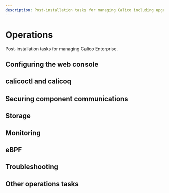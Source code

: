 ```yaml
---
description: Post-installation tasks for managing Calico including upgrading and troubleshooting.
---
```



# Operations

Post-installation tasks for managing Calico Enterprise.

## Configuring the web console
<DocCardLinkLayout>
  <DocCardLink docId='operations/cnx/access-the-manager' />
  <DocCardLink docId='operations/cnx/authentication-quickstart' />
  <DocCardLink docId='operations/cnx/configure-identity-provider' />
  <DocCardLink docId='operations/cnx/roles-and-permissions' />
</DocCardLinkLayout>


## calicoctl and calicoq

<DocCardLinkLayout>
  <DocCardLink docId='operations/clis/calicoctl/install' />
  <DocCardLink docId='operations/clis/calicoctl/configure/overview' />
  <DocCardLink docId='operations/clis/calicoctl/configure/datastore' />
  <DocCardLink docId='operations/clis/calicoq/installing' />
  <DocCardLink docId='operations/clis/calicoq/configure/overview' />
  <DocCardLink docId='operations/clis/calicoq/configure/datastore' />
</DocCardLinkLayout>

## Securing component communications

<DocCardLinkLayout>
  <DocCardLink docId='operations/comms/crypto-auth' />
  <DocCardLink docId='operations/comms/secure-metrics' />
  <DocCardLink docId='operations/comms/secure-bgp' />
  <DocCardLink docId='operations/comms/manager-tls' />
  <DocCardLink docId='operations/comms/log-storage-tls' />
  <DocCardLink docId='operations/comms/linseed-tls' />
  <DocCardLink docId='operations/comms/apiserver-tls' />
  <DocCardLink docId='operations/comms/typha-node-tls' />
  <DocCardLink docId='operations/comms/compliance-tls' />
  <DocCardLink docId='operations/comms/packetcapture-tls' />
  <DocCardLink docId='operations/comms/certificate-management' />
</DocCardLinkLayout>

## Storage

<DocCardLinkLayout>
  <DocCardLink docId='operations/logstorage/log-storage-recommendations' />
  <DocCardLink docId='operations/logstorage/create-storage' />
  <DocCardLink docId='operations/logstorage/adjust-log-storage-size' />
  <DocCardLink docId='operations/logstorage/advanced-node-scheduling' />
</DocCardLinkLayout>

## Monitoring

<DocCardLinkLayout>
  <DocCardLink docId='operations/monitor/prometheus/support' />
  <DocCardLink docId='operations/monitor/prometheus/byo-prometheus' />
  <DocCardLink docId='operations/monitor/prometheus/configure-prometheus' />
  <DocCardLink docId='operations/monitor/prometheus/alertmanager' />
  <DocCardLink docId='operations/monitor/metrics/bgp-metrics' />
  <DocCardLink docId='operations/monitor/metrics/license-agent' />
  <DocCardLink docId='operations/monitor/metrics/policy-metrics' />
  <DocCardLink docId='operations/monitor/metrics/elasticsearch-and-fluentd-metrics' />
</DocCardLinkLayout>

## eBPF

<DocCardLinkLayout>
  <DocCardLink docId='operations/ebpf/use-cases-ebpf' />
  <DocCardLink docId='operations/ebpf/enabling-ebpf' />
  <DocCardLink docId='operations/ebpf/install' />
  <DocCardLink docId='operations/ebpf/troubleshoot-ebpf' />
</DocCardLinkLayout>

## Troubleshooting

<DocCardLinkLayout>
  <DocCardLink docId='operations/troubleshoot/troubleshooting' />
  <DocCardLink docId='operations/troubleshoot/commands' />
  <DocCardLink docId='operations/troubleshoot/component-logs' />
</DocCardLinkLayout>


## Other operations tasks

<DocCardLinkLayout>
  <DocCardLink docId='operations/decommissioning-a-node' />
  <DocCardLink docId='operations/license-options' />
</DocCardLinkLayout>
